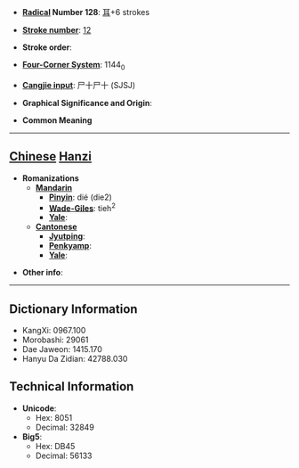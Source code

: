 * '''[[Wiktionary:Chinese radical index| Radical]] Number 128''': [[Wiktionary:Chinese radical index 耳|耳]]+6 strokes

* '''[[Wiktionary:Chinese total strokes index|Stroke number]]''': [[Wiktionary:Chinese total strokes index 12|12]]

* '''Stroke order''': 

* '''[[Wiktionary:Chinese four corner index|Four-Corner System]]''': 1144<sub>0</sub>

* '''[[Wiktionary:Chinese Cangjie index|Cangjie input]]''': 尸十尸十 (SJSJ)

* '''Graphical Significance and Origin''': 

* '''Common Meaning'''

----

== [[Chinese]] [[Hanzi]] ==

* '''Romanizations'''
** '''[[Mandarin]]'''
*** '''[[Pinyin]]''': dié (die2)
*** '''[[Wade-Giles]]''': tieh<sup>2</sup>
*** '''[[Yale]]''': 
** '''[[Cantonese]]'''
*** '''[[Jyutping]]''':
*** '''[[Penkyamp]]''': 
*** '''[[Yale]]''': 

* '''Other info''': 

----

== Dictionary Information ==

* KangXi: 0967.100
* Morobashi: 29061
* Dae Jaweon: 1415.170
* Hanyu Da Zidian: 42788.030

== Technical Information ==

* '''Unicode''':
** Hex: 8051
** Decimal: 32849
* '''Big5''':
** Hex: DB45
** Decimal: 56133
